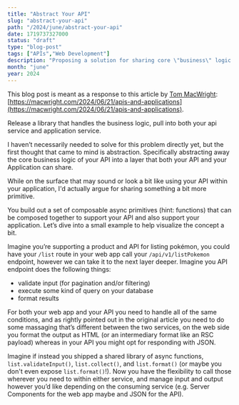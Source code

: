 ```yaml
---
title: "Abstract Your API"
slug: "abstract-your-api"
path: "/2024/june/abstract-your-api"
date: 1719737327000
status: "draft"
type: "blog-post"
tags: ["APIs","Web Development"]
description: "Proposing a solution for sharing core \"business\" logic across services!"
month: "june"
year: 2024
---
```



This blog post is meant as a response to this article by [Tom MacWright](https://macwright.com/): [https://macwright.com/2024/06/21/apis-and-applications](https://macwright.com/2024/06/21/apis-and-applications).

<TLDR>
Release a library that handles the business logic, pull into both your api service and application service.
</TLDR>

I haven’t necessarily needed to solve for this problem directly yet, but the first thought that came to mind is abstraction. Specifically abstracting away the core business logic of your API into a layer that both your API and your Application can share.

While on the surface that may sound or look a bit like using your API within your application, I'd actually argue for sharing something a bit more primitive.

You build out a set of composable async primitives (hint: functions) that can be composed together to support your API and also support your application. Let’s dive into a small example to help visualize the concept a bit.

Imagine you’re supporting a product and API for listing pokémon, you could have your `/list` route in your web app call your `/api/v1/listPokemon` endpoint, however we can take it to the next layer deeper. Imagine you API endpoint does the following things:

- validate input (for pagination and/or filtering)
- execute some kind of query on your database
- format results

For both your web app and your API you need to handle all of the same conditions, and as rightly pointed out in the original article you need to do some massaging that’s different between the two services, on the web side you format the output as HTML (or an intermediary format like an RSC payload) whereas in your API you might opt for responding with JSON.

Imagine if instead you shipped a shared library of async functions, `list.validateInput()`, `list.collect()`, and `list.format()` (or maybe you don't even expose `list.format()`!). Now you have the flexibility to call those wherever you need to within either service, and manage input and output however you’d like depending on the consuming service (e.g. Server Components for the web app maybe and JSON for the API).
